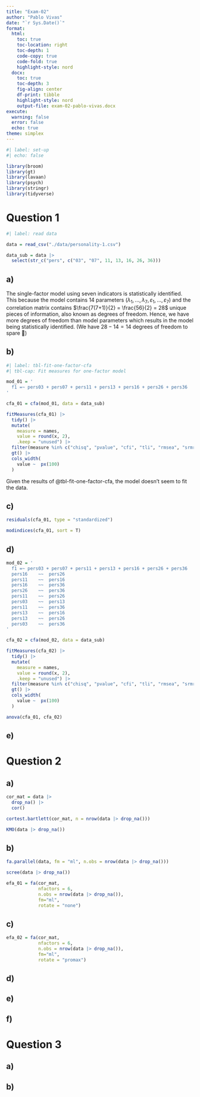 ```yaml
---
title: "Exam-02"
author: "Pablo Vivas"
date: "`r Sys.Date()`"
format:
  html:
    toc: true
    toc-location: right
    toc-depth: 1
    code-copy: true
    code-fold: true
    highlight-style: nord
  docx:
    toc: true
    toc-depth: 3
    fig-align: center
    df-print: tibble
    highlight-style: nord
    output-file: exam-02-pablo-vivas.docx
execute:
  warning: false
  error: false
  echo: true
theme: simplex
---
```


```r
#| label: set-up
#| echo: false

library(broom)
library(gt)
library(lavaan)
library(psych)
library(stringr)
library(tidyverse)
```

# Question 1

```r
#| label: read data

data = read_csv("./data/personality-1.csv")

data_sub = data |> 
  select(str_c("pers", c("03", "07", 11, 13, 16, 26, 36)))
```

## a)

The single-factor model using seven indicators is statistically identified. This because the model contains $14$ parameters $(\lambda_1,...,\lambda_7, \varepsilon_1, ..., \varepsilon_7)$ and the correlation matrix contains $\frac{7(7+1)}{2} = \frac{56}{2} = 28$ unique pieces of information, also known as degrees of freedom. Hence, we have more degrees of freedom than model parameters which results in the model being statistically identified. (We have $28-14 = 14$ degrees of freedom to spare 🥳)

## b)

```r
#| label: tbl-fit-one-factor-cfa
#| tbl-cap: Fit measures for one-factor model 

mod_01 = '
  f1 =~ pers03 + pers07 + pers11 + pers13 + pers16 + pers26 + pers36
'

cfa_01 = cfa(mod_01, data = data_sub)

fitMeasures(cfa_01) |> 
  tidy() |>
  mutate(
    measure = names,
    value = round(x, 2),
    .keep = "unused") |> 
  filter(measure %in% c("chisq", "pvalue", "cfi", "tli", "rmsea", "srmr")) |> 
  gt() |> 
  cols_width(
    value ~  px(100)
  )
```

Given the results of @tbl-fit-one-factor-cfa, the model doesn't seem to fit the data. 

## c)

```r
residuals(cfa_01, type = "standardized")
```

```r
modindices(cfa_01, sort = T)
```

## d)

```r
mod_02 = '
  f1 =~ pers03 + pers07 + pers11 + pers13 + pers16 + pers26 + pers36
  pers16	~~	pers26
  pers11	~~	pers16
  pers16	~~	pers36
  pers26	~~	pers36
  pers11	~~	pers26
  pers03	~~	pers13
  pers11	~~	pers36
  pers13	~~	pers16
  pers13	~~	pers26
  pers03	~~	pers36
'

cfa_02 = cfa(mod_02, data = data_sub)

fitMeasures(cfa_02) |> 
  tidy() |>
  mutate(
    measure = names,
    value = round(x, 2),
    .keep = "unused") |> 
  filter(measure %in% c("chisq", "pvalue", "cfi", "tli", "rmsea", "srmr")) |> 
  gt() |> 
  cols_width(
    value ~  px(100)
  )
```

```r
anova(cfa_01, cfa_02)
```

## e)

# Question 2

## a)

```r
cor_mat = data |> 
  drop_na() |> 
  cor()

cortest.bartlett(cor_mat, n = nrow(data |> drop_na()))

KMO(data |> drop_na())
```

## b)

```r
fa.parallel(data, fm = "ml", n.obs = nrow(data |> drop_na()))

scree(data |> drop_na())

efa_01 = fa(cor_mat, 
            nfactors = 6, 
            n.obs = nrow(data |> drop_na()), 
            fm="ml", 
            rotate = "none")
```

## c)

```r
efa_02 = fa(cor_mat, 
            nfactors = 6, 
            n.obs = nrow(data |> drop_na()), 
            fm="ml", 
            rotate = "promax")
```


## d)

## e)

## f)

# Question 3

## a)

## b)
